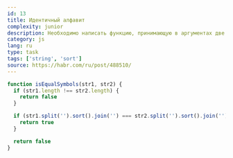 ```yaml
---
id: 13
title: Идентичный алфавит
complexity: junior
description: Необходимо написать функцию, принимающую в аргументах две строки и возвращающую true, если эти строки состоят из идентичных букв и false в противном случае.
category: js
lang: ru
type: task
tags: ['string', 'sort']
source: https://habr.com/ru/post/488510/
---
```


```js answer
function isEqualSymbols(str1, str2) {
  if (str1.length !== str2.length) {
    return false
  }

  if (str1.split('').sort().join('') === str2.split('').sort().join('')) {
    return true
  }

  return false
}
```
